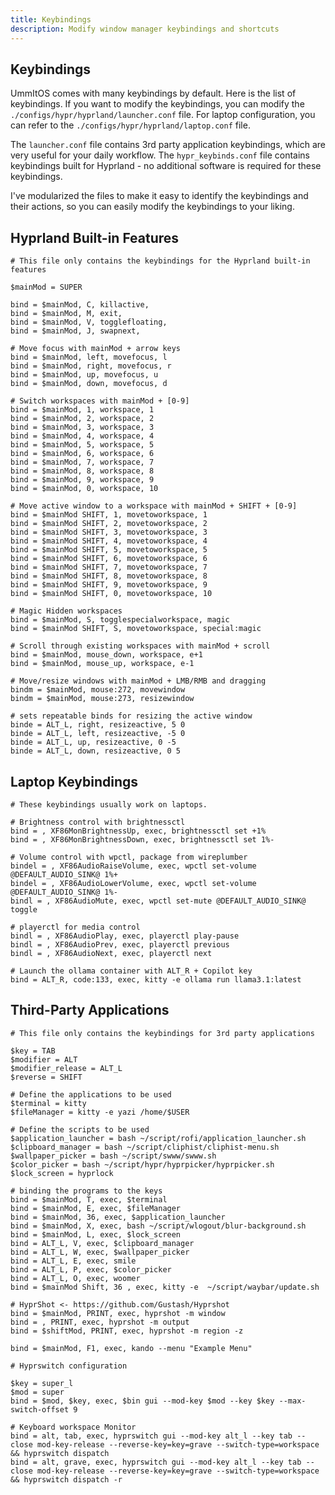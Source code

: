 ```yaml
---
title: Keybindings
description: Modify window manager keybindings and shortcuts
---
```


## Keybindings

UmmItOS comes with many keybindings by default. Here is the list of keybindings. If you want to modify the keybindings, you can modify the `./configs/hypr/hyprland/launcher.conf` file. For laptop configuration, you can refer to the `./configs/hypr/hyprland/laptop.conf` file.

The `launcher.conf` file contains 3rd party application keybindings, which are very useful for your daily workflow. The `hypr_keybinds.conf` file contains keybindings built for Hyprland - no additional software is required for these keybindings.

I've modularized the files to make it easy to identify the keybindings and their actions, so you can easily modify the keybindings to your liking.


## Hyprland Built-in Features

```shell
# This file only contains the keybindings for the Hyprland built-in features

$mainMod = SUPER

bind = $mainMod, C, killactive, 
bind = $mainMod, M, exit, 
bind = $mainMod, V, togglefloating, 
bind = $mainMod, J, swapnext,

# Move focus with mainMod + arrow keys
bind = $mainMod, left, movefocus, l
bind = $mainMod, right, movefocus, r
bind = $mainMod, up, movefocus, u
bind = $mainMod, down, movefocus, d

# Switch workspaces with mainMod + [0-9]
bind = $mainMod, 1, workspace, 1
bind = $mainMod, 2, workspace, 2
bind = $mainMod, 3, workspace, 3
bind = $mainMod, 4, workspace, 4
bind = $mainMod, 5, workspace, 5
bind = $mainMod, 6, workspace, 6
bind = $mainMod, 7, workspace, 7
bind = $mainMod, 8, workspace, 8
bind = $mainMod, 9, workspace, 9
bind = $mainMod, 0, workspace, 10

# Move active window to a workspace with mainMod + SHIFT + [0-9]
bind = $mainMod SHIFT, 1, movetoworkspace, 1
bind = $mainMod SHIFT, 2, movetoworkspace, 2
bind = $mainMod SHIFT, 3, movetoworkspace, 3
bind = $mainMod SHIFT, 4, movetoworkspace, 4
bind = $mainMod SHIFT, 5, movetoworkspace, 5
bind = $mainMod SHIFT, 6, movetoworkspace, 6
bind = $mainMod SHIFT, 7, movetoworkspace, 7
bind = $mainMod SHIFT, 8, movetoworkspace, 8
bind = $mainMod SHIFT, 9, movetoworkspace, 9
bind = $mainMod SHIFT, 0, movetoworkspace, 10

# Magic Hidden workspaces
bind = $mainMod, S, togglespecialworkspace, magic
bind = $mainMod SHIFT, S, movetoworkspace, special:magic

# Scroll through existing workspaces with mainMod + scroll
bind = $mainMod, mouse_down, workspace, e+1
bind = $mainMod, mouse_up, workspace, e-1

# Move/resize windows with mainMod + LMB/RMB and dragging
bindm = $mainMod, mouse:272, movewindow
bindm = $mainMod, mouse:273, resizewindow

# sets repeatable binds for resizing the active window
binde = ALT_L, right, resizeactive, 5 0
binde = ALT_L, left, resizeactive, -5 0
binde = ALT_L, up, resizeactive, 0 -5
binde = ALT_L, down, resizeactive, 0 5
```

## Laptop Keybindings

```shell
# These keybindings usually work on laptops.

# Brightness control with brightnessctl
bind = , XF86MonBrightnessUp, exec, brightnessctl set +1%
bind = , XF86MonBrightnessDown, exec, brightnessctl set 1%-

# Volume control with wpctl, package from wireplumber
bindel = , XF86AudioRaiseVolume, exec, wpctl set-volume @DEFAULT_AUDIO_SINK@ 1%+
bindel = , XF86AudioLowerVolume, exec, wpctl set-volume @DEFAULT_AUDIO_SINK@ 1%-
bindl = , XF86AudioMute, exec, wpctl set-mute @DEFAULT_AUDIO_SINK@ toggle

# playerctl for media control
bindl = , XF86AudioPlay, exec, playerctl play-pause
bindl = , XF86AudioPrev, exec, playerctl previous
bindl = , XF86AudioNext, exec, playerctl next

# Launch the ollama container with ALT_R + Copilot key
bind = ALT_R, code:133, exec, kitty -e ollama run llama3.1:latest
```

## Third-Party Applications

```shell
# This file only contains the keybindings for 3rd party applications

$key = TAB
$modifier = ALT
$modifier_release = ALT_L
$reverse = SHIFT

# Define the applications to be used
$terminal = kitty
$fileManager = kitty -e yazi /home/$USER

# Define the scripts to be used
$application_launcher = bash ~/script/rofi/application_launcher.sh
$clipboard_manager = bash ~/script/cliphist/cliphist-menu.sh
$wallpaper_picker = bash ~/script/swww/swww.sh
$color_picker = bash ~/script/hypr/hyprpicker/hyprpicker.sh
$lock_screen = hyprlock

# binding the programs to the keys
bind = $mainMod, T, exec, $terminal
bind = $mainMod, E, exec, $fileManager
bind = $mainMod, 36, exec, $application_launcher
bind = $mainMod, X, exec, bash ~/script/wlogout/blur-background.sh
bind = $mainMod, L, exec, $lock_screen
bind = ALT_L, V, exec, $clipboard_manager
bind = ALT_L, W, exec, $wallpaper_picker
bind = ALT_L, E, exec, smile
bind = ALT_L, P, exec, $color_picker
bind = ALT_L, O, exec, woomer
bind = $mainMod Shift, 36 , exec, kitty -e  ~/script/waybar/update.sh

# HyprShot <- https://github.com/Gustash/Hyprshot
bind = $mainMod, PRINT, exec, hyprshot -m window
bind = , PRINT, exec, hyprshot -m output
bind = $shiftMod, PRINT, exec, hyprshot -m region -z

bind = $mainMod, F1, exec, kando --menu "Example Menu"

# Hyprswitch configuration

$key = super_l
$mod = super
bind = $mod, $key, exec, $bin gui --mod-key $mod --key $key --max-switch-offset 9

# Keyboard workspace Monitor
bind = alt, tab, exec, hyprswitch gui --mod-key alt_l --key tab --close mod-key-release --reverse-key=key=grave --switch-type=workspace && hyprswitch dispatch
bind = alt, grave, exec, hyprswitch gui --mod-key alt_l --key tab --close mod-key-release --reverse-key=key=grave --switch-type=workspace && hyprswitch dispatch -r
```
